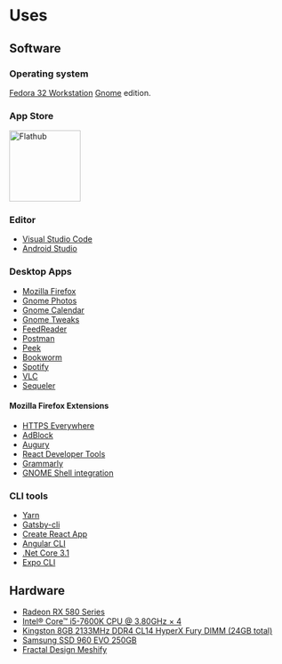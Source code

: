 # Uses

## Software

### Operating system

[Fedora 32 Workstation](https://getfedora.org/en/workstation) [Gnome](https://www.gnome.org) edition.

### App Store

<a href="https://flathub.org" target="blank">
  <img
    width="128px"
    alt="Flathub"
    src="https://flathub.org/assets/badges/flathub-badge-en.png"
  />
</a>

### Editor

- [Visual Studio Code](https://code.visualstudio.com)
- [Android Studio](https://developer.android.com/studio)

### Desktop Apps

- [Mozilla Firefox](https://www.mozilla.org/en-US/firefox/new/)
- [Gnome Photos](https://wiki.gnome.org/Apps/Photos)
- [Gnome Calendar](https://wiki.gnome.org/Apps/Calendar)
- [Gnome Tweaks](https://wiki.gnome.org/Apps/Tweaks)
- [FeedReader](https://jangernert.github.io/FeedReader/)
- [Postman](https://www.postman.com/)
- [Peek](https://peek.uploadedlobster.com/)
- [Bookworm](https://babluboy.github.io/bookworm/)
- [Spotify](https://www.spotify.com)
- [VLC](https://www.videolan.org/vlc/)
- [Sequeler](https://github.com/Alecaddd/sequeler)

#### Mozilla Firefox Extensions

- [HTTPS Everywhere](https://addons.mozilla.org/en-US/firefox/addon/https-everywhere/)
- [AdBlock](https://getadblock.com/)
- [Augury](https://addons.mozilla.org/et/firefox/addon/angular-augury/)
- [React Developer Tools](https://addons.mozilla.org/en-US/firefox/addon/react-devtools/)
- [Grammarly](https://addons.mozilla.org/en-US/firefox/addon/grammarly-1/)
- [GNOME Shell integration](https://addons.mozilla.org/en-US/firefox/addon/gnome-shell-integration/)

### CLI tools

- [Yarn](https://yarnpkg.com/)
- [Gatsby-cli](https://yarnpkg.com/package/gatsby-cli)
- [Create React App](https://create-react-app.dev/)
- [Angular CLI](https://cli.angular.io/)
- [.Net Core 3.1](https://dotnet.microsoft.com/download)
- [Expo CLI](https://expo.io/tools#cli)

## Hardware

- [Radeon RX 580 Series](https://www.amd.com/en/products/graphics/radeon-rx-580)
- [Intel® Core™ i5-7600K CPU @ 3.80GHz × 4](https://ark.intel.com/content/www/us/en/ark/products/97144/intel-core-i5-7600k-processor-6m-cache-up-to-4-20-ghz.html)
- [Kingston 8GB 2133MHz DDR4 CL14 HyperX Fury DIMM (24GB total)](https://www.amazon.com/Kingston-HyperX-2133MHz-Non-ECC-HX421C14FB/dp/B00TY6A56U)
- [Samsung SSD 960 EVO 250GB](https://www.samsung.com/us/computing/memory-storage/solid-state-drives/ssd-960-evo-m-2-250gb-mz-v6e250bw/)
- [Fractal Design Meshify](https://www.fractal-design.com/products/cases/meshify/meshify-s2-dark-tempered-glass/black-tgd/)
